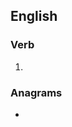 ==English==

===Verb===
{{head|en|present participle}}

# {{present participle of|aline|lang=en|nocat=1}}

===Anagrams===
* {{l|en|nailing}}